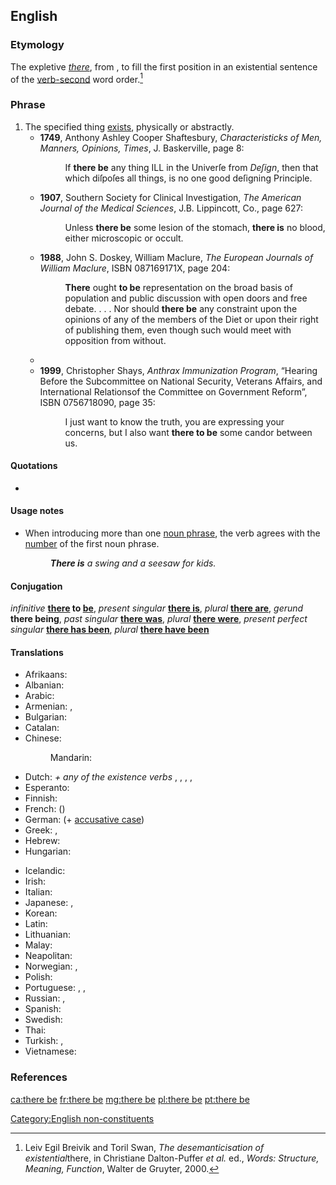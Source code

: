 ==English==

===Etymology===
The expletive ''[[there]]'', from {{etyl|ang|en}} ''{{l|ang|þær}}'', to fill the first position in an existential sentence of the [[verb-second]] word order.<ref>Leiv Egil Breivik and Toril Swan, ''The desemanticisation of existential ''there, in Christiane Dalton-Puffer ''et al.'' ed., ''Words: Structure, Meaning, Function'', Walter de Gruyter, 2000.</ref>

===Phrase===
{{head|en|verb|[[#Conjugation|highly irregular]]}}

# The specified thing [[exist]]s, physically or abstractly.
#* '''1749''', Anthony Ashley Cooper Shaftesbury, ''Characteristicks of Men, Manners, Opinions, Times'', J. Baskerville, page 8:
#*: If '''there be''' any thing ILL in the Univerſe from ''Deſign'', then that which diſpoſes all things, is no one good deſigning Principle.
#* '''1907''', Southern Society for Clinical Investigation, ''The American Journal of the Medical Sciences'', J.B. Lippincott, Co., page 627:
#*: Unless '''there be''' some lesion of the stomach, '''there is''' no blood, either microscopic or occult.
#* '''1988''', John S. Doskey, William Maclure, ''The European Journals of William Maclure'', ISBN 087169171X, page 204:
#*: '''There''' ought '''to be''' representation on the broad basis of population and public discussion with open doors and free debate. . . . Nor should '''there be''' any constraint upon the opinions of any of the members of the Diet or upon their right of publishing them, even though such would meet with opposition from without.
#* {{quote-text|year=1996|author=Diane Meyers|title=Disaster Response and Recovery: A Handbook for Mental Health Professionals|page=75|isbn=0788131265|passage='''There''' may '''be''' people with drug or alcohol problems who may go into withdrawal.}}
#* '''1999''', Christopher Shays, ''Anthrax Immunization Program'', “Hearing Before the Subcommittee on National Security, Veterans Affairs, and International Relationsof the Committee on Government Reform”, ISBN 0756718090, page 35:
#*: I just want to know the truth, you are expressing your concerns, but I also want '''there to be''' some candor between us.

====Quotations====
* {{seeCites}}

====Usage notes====
* When introducing more than one [[noun phrase]], the verb agrees with the [[number]] of the first noun phrase.
*: '''''There is''' a swing and a seesaw for kids.''

====Conjugation====
{{rfinfl|en|verb}}
''infinitive'' '''[[there]] to [[be]]''', ''present singular'' '''[[there is]]''', ''plural'' '''[[there are]]''', ''gerund'' '''there being''', ''past singular'' '''[[there was]]''', ''plural'' '''[[there were]]''', ''present perfect singular'' '''[[there has been]]''', ''plural'' '''[[there have been]]'''

====Translations====
{{trans-top|to exist}}
* Afrikaans: {{t|af|daar's}}
* Albanian: {{t-needed|sq}}
* Arabic: {{qualifier|passive}} {{t+|ar|وُجِدَ}}
* Armenian: {{t+|hy|լինել}}, {{t+|hy|կամ}}
* Bulgarian: {{t+|bg|имам}}
* Catalan: {{t+|ca|haver-hi}}
* Chinese:
*: Mandarin: {{t+|cmn|有|tr=yǒu|sc=Hani}}
* Dutch: {{t+|nl|er}} ''+ any of the existence verbs'' {{t+|nl|zijn}}, {{t+|nl|bestaan}}, {{t+|nl|staan}}, {{t+|nl|zitten}}, {{t+|nl|liggen}}
* Esperanto: {{t+|eo|esti}}
* Finnish: {{t+|fi|olla}}
* French: {{t+|fr|y avoir}} ({{t+|fr|il y a}})
* German: {{t|de|es gibt}} (+ [[accusative case]])
* Greek: {{t+|el|είμαι}}, {{t+|el|υπάρχω}}
* Hebrew: {{t+|he|יש|tr=yesh}}
* Hungarian: {{t+|hu|van}}
{{trans-mid}}
* Icelandic: {{t+|is|vera}}
* Irish: {{t|ga|bí ann}}
* Italian: {{t+|it|esserci}}
* Japanese: {{t+|ja|いる|tr=iru}} {{qualifier|animate}}, {{t+|ja|ある|tr=aru}} {{qualifier|inanimate}}
* Korean: {{t+|ko|있다|sc=Hang}}
* Latin: {{t+|la|sum}}
* Lithuanian: {{t|lt|va būti}}
* Malay: {{t+|ms|ada}}
* Neapolitan: {{t|nap|nce stà}}
* Norwegian: {{t|no|det er}}, {{t|no|det finnes}}
* Polish: {{t+|pl|być|impf}}
* Portuguese: {{t+|pt|haver}}, {{t+|pt|existir}}, {{t+|pt|ter}}
* Russian: {{t+|ru|быть}}, {{t+|ru|име́ться}}
* Spanish: {{t+|es|haber}}
* Swedish: {{t+|sv|finnas}}
* Thai: {{t+|th|มี}}
* Turkish: {{t+|tr|var}} {{qualifier|Affimative}}, {{t+|tr|yok}} {{qualifier|Negative}}
* Vietnamese: {{t+|vi|có}}
{{trans-bottom}}

===References===
<references />

[[Category:English non-constituents]]

[[ca:there be]]
[[fr:there be]]
[[mg:there be]]
[[pl:there be]]
[[pt:there be]]
